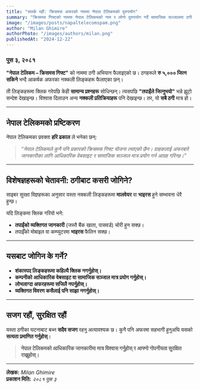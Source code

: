 ```yaml
---
title: "सतर्क रहौं: क्रिसमस अफरको नाममा नेपाल टेलिकमको दुरुपयोग"
summary: "क्रिसमस गिफ्टको नाममा नेपाल टेलिकमको नाम र लोगो दुरुपयोग गर्दै सामाजिक सञ्जालमा ठगी अभियान चलाइएको छ। “नेपाल टेलिकम – क्रिसमस गिफ्ट” को नाउँ दिएर पुरस्कार जित्न सकिने भन्दै नक्कली लिङ्कहरू फैलाइएको छ।"
image: "/images/posts/napaltelecomspam.png"
author: "Milan Ghimire"
authorPhoto: "/images/authors/milan.png"
publishedAt: "2024-12-22"
---
```



### **पुस ३, २०८१**  

 **"नेपाल टेलिकम – क्रिसमस गिफ्ट"** को नाममा ठगी अभियान फैलाइएको छ। ठगहरूले **रु ५,००० जित्न सकिने** भन्दै आकर्षक अफरका नक्कली लिङ्कहरू फैलाएका छन्।  

ती लिङ्कहरूमा क्लिक गरेपछि केही **सामान्य प्रश्नहरू** सोधिन्छन्। त्यसपछि **"तपाईंले जित्नुभयो"** भन्ने झूटो सन्देश देखाइन्छ। विश्वास दिलाउन अन्य **नक्कली प्रतिक्रियाहरू** पनि देखाइन्छ। तर, यो **सबै ठगी** मात्र हो।  

---

## **नेपाल टेलिकमको प्रष्टिकरण**  

नेपाल टेलिकमका प्रवक्ता **हरि ढकाल** ले भनेका छन्:  

> *“नेपाल टेलिकमले कुनै पनि प्रकारको क्रिसमस गिफ्ट योजना ल्याएको छैन। ग्राहकलाई अफरबारे जानकारीका लागि आधिकारिक वेबसाइट र सामाजिक सञ्जाल मात्र प्रयोग गर्न आग्रह गरिन्छ।”*  

---

## **विशेषज्ञहरूको चेतावनी: ठगीबाट कसरी जोगिने?**  

साइबर सुरक्षा विज्ञहरूका अनुसार यस्ता नक्कली लिङ्कहरूमा **मालवेयर** वा **भाइरस** हुने सम्भावना धेरै हुन्छ।  

यदि लिङ्कमा क्लिक गरियो भने:  

- **तपाईंको व्यक्तिगत जानकारी** (जस्तै बैंक खाता, पासवर्ड) चोरी हुन सक्छ।  
- तपाईँको मोबाइल वा कम्प्युटरमा **भाइरस** फैलिन सक्छ।  

---

## **यसबाट जोगिन के गर्ने?**  

- **शंकास्पद लिङ्कहरूमा कहिल्यै क्लिक नगर्नुहोस्।**  
- **कम्पनीको आधिकारिक वेबसाइट वा सामाजिक सञ्जाल मात्र प्रयोग गर्नुहोस्।**  
- **लोभलाग्दा अफरहरूमा सजिलै नपर्नुहोस्।**  
- **व्यक्तिगत विवरण कसैलाई पनि साझा नगर्नुहोस्।**  

---

## **सजग रहौं, सुरक्षित रहौं**  

यस्ता ठगीका घटनाबाट बच्न **सदैव सजग** रहनु अत्यावश्यक छ। कुनै पनि अफरमा सहभागी हुनुअघि यसको **सत्यता प्रमाणित गर्नुहोस्**।  

> **नेपाल टेलिकमको आधिकारिक जानकारीमा मात्र विश्वास गर्नुहोस् र आफ्नो गोपनीयता सुरक्षित राख्नुहोस्।**  

---

**लेखक:** *Milan Ghimire*  
**प्रकाशन मिति:** *२०८१ पुस ३*  